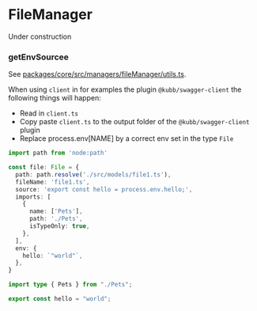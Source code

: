 
# FileManager

<Callout type="warning">
 Under construction
</Callout>


### getEnvSourcee

See [packages/core/src/managers/fileManager/utils.ts](https://github.com/kubb-project/kubb/blob/main/packages/core/src/managers/fileManager/utils.ts).

When using `client` in for examples the plugin `@kubb/swagger-client` the following things will happen:
- Read in `client.ts`
- Copy paste `client.ts` to the output folder of the `@kubb/swagger-client` plugin
- Replace process.env[NAME] by a correct env set in the type `File`

```typescript filename="input"
import path from 'node:path'

const file: File = {
  path: path.resolve('./src/models/file1.ts'),
  fileName: 'file1.ts',
  source: 'export const hello = process.env.hello;',
  imports: [
    {
      name: ['Pets'],
      path: './Pets',
      isTypeOnly: true,
    },
  ],
  env: {
    hello: `"world"`,
  },
}
```

``` typescript filename="output"
import type { Pets } from "./Pets";

export const hello = "world";
```